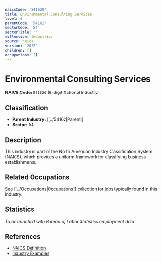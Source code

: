 ```yaml
---
naicsCode: '541620'
title: Environmental Consulting Services
level: 6
parentCode: '54162'
sectorCode: '54'
sectorTitle: ''
collection: Industries
source: naics
version: '2022'
children: []
occupations: []
---
```

# Environmental Consulting Services

**NAICS Code:** `541620` (6-digit National Industry)

## Classification

- **Parent Industry:** [[../54162|Parent]]
- **Sector:** 54

## Description

This industry is part of the North American Industry Classification System (NAICS), which provides a uniform framework for classifying business establishments.

## Related Occupations

See [[../Occupations|Occupations]] collection for jobs typically found in this industry.

## Statistics

*To be enriched with Bureau of Labor Statistics employment data*

## References

- [NAICS Definition](https://www.census.gov/naics/)
- [Industry Examples](https://www.census.gov/naics/2022NAICS/)
